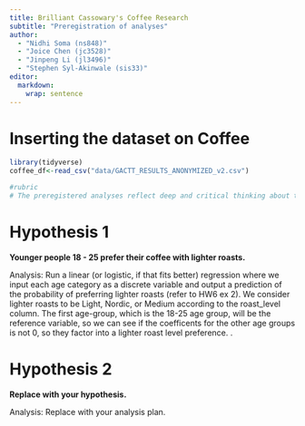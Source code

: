 ```yaml
---
title: Brilliant Cassowary's Coffee Research
subtitle: "Preregistration of analyses"
author: 
  - "Nidhi Soma (ns848)"
  - "Joice Chen (jc3528)"
  - "Jinpeng Li (jl3496)"
  - "Stephen Syl-Akinwale (sis33)"
editor: 
  markdown: 
    wrap: sentence
---
```




# Inserting the dataset on Coffee
```r
library(tidyverse)
coffee_df<-read_csv("data/GACTT_RESULTS_ANONYMIZED_v2.csv")

```

```r
#rubric
# The preregistered analyses reflect deep and critical thinking about the real-world application from which the data originates. The analyses are described in a way that persuades the reader that their results will be interesting, whether or not they turn out to be statistically significant.
```


# Hypothesis 1

**Younger people 18 - 25 prefer their coffee with lighter roasts. **

Analysis: Run a linear (or logistic, if that fits better) regression where we input each age category as a discrete variable and output a prediction of the probability of preferring lighter roasts (refer to HW6 ex 2). We consider lighter roasts to be Light, Nordic, or Medium according to the roast_level column. The first age-group, which is the 18-25 age group, will be the reference variable, so we can see if the coefficents for the other age groups is not 0, so they factor into a lighter roast level preference.
.

# Hypothesis 2

**Replace with your hypothesis.**

Analysis: Replace with your analysis plan.
